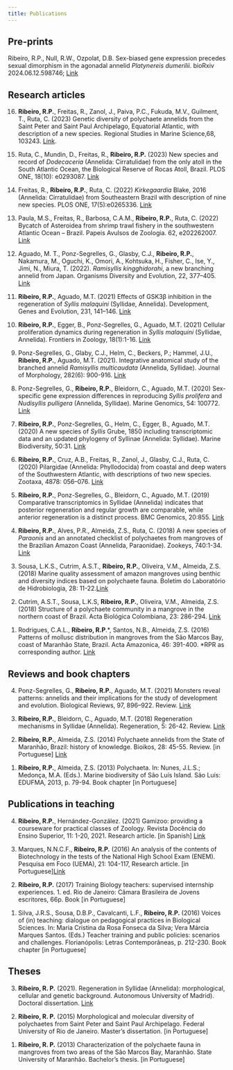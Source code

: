 ```yaml
---
title: Publications
---
```


## **Pre-prints**

Ribeiro, R.P., Null, R.W., Ozpolat, D.B. Sex-biased gene expression precedes sexual dimorphism in the agonadal annelid *Platynereis dumerilii*. bioRxiv 2024.06.12.598746; [Link](https://doi.org/10.1101/2024.06.12.598746)

## **Research articles**

16. **Ribeiro, R.P.**, Freitas, R., Zanol, J., Paiva, P.C., Fukuda, M.V., Guilment, T., Ruta, C. (2023) Genetic diversity of polychaete annelids from the Saint Peter and Saint Paul Archipelago, Equatorial Atlantic, with description of a new species. Regional Studies in Marine Science,68, 103243. [Link](https://doi.org/10.1016/j.rsma.2023.103243).

<!-- -->

15. Ruta, C., Mundin, D., Freitas, R., **Ribeiro, R.P.** (2023) New species and record of *Dodecaceria* (Annelida: Cirratulidae) from the only atoll in the South Atlantic Ocean, the Biological Reserve of Rocas Atoll, Brazil. PLOS ONE, 18(10): e0293087. [Link](https://doi.org/10.1371/journal.pone.029308)

<!-- -->

14. Freitas, R., **Ribeiro, R.P.**, Ruta, C. (2022) *Kirkegaardia* Blake, 2016 (Annelida: Cirratulidae) from Southeastern Brazil with description of nine new species. PLOS ONE, 17(5):e0265336. [Link](https://doi.org/10.1371/journal.pone.0265336)

<!-- -->

13. Paula, M.S., Freitas, R., Barbosa, C.A.M., **Ribeiro, R.P.**, Ruta, C. (2022) Bycatch of Asteroidea from shrimp trawl fishery in the southwestern Atlantic Ocean – Brazil. Papeis Avulsos de Zoologia. 62, e202262007. [Link](https://doi.org/10.11606/1807-0205/2022.62.007)

<!-- -->

12. Aguado, M. T., Ponz-Segrelles, G., Glasby, C.J., **Ribeiro, R.P.**, Nakamura, M., Oguchi, K., Omori, A., Kohtsuka, H., Fisher, C., Ise, Y., Jimi, N., Miura, T. (2022). *Ramisyllis kingghidorahi*, a new branching annelid from Japan. Organisms Diversity and Evolution, 22, 377–405. [Link](https://doi.org/10.1007/s13127-021-00538-4)

<!-- -->

11. **Ribeiro, R.P.**, Aguado, M.T. (2021) Effects of GSK3β inhibition in the regeneration of *Syllis malaquini* (Syllidae, Annelida). Development, Genes and Evolution, 231, 141–146. [Link](https://doi.org/10.1007/s00427-021-00681-0)

<!-- -->

10. **Ribeiro, R.P.**, Egger, B., Ponz-Segrelles, G., Aguado, M.T. (2021) Cellular proliferation dynamics during regeneration in *Syllis malaquini* (Syllidae, Annelida). Frontiers in Zoology, 18(1):1-16. [Link](https://doi.org/10.1186/s12983-021-00396-y)

<!-- -->

9.  Ponz-Segrelles, G., Glaby, C.J., Helm, C., Beckers, P.; Hammel, J.U., **Ribeiro, R.P.**, Aguado, M.T. (2021). Integrative anatomical study of the branched annelid *Ramisyllis multicaudata* (Annelida, Syllidae). Journal of Morphology, 282(6): 900-916. [Link](https://doi.org/10.1002/jmor.21356)

<!-- -->

8.  Ponz-Segrelles, G., **Ribeiro, R.P.**, Bleidorn, C., Aguado, M.T. (2020) Sex-specific gene expression differences in reproducing *Syllis prolifera* and *Nudisyllis pulligera* (Annelida, Syllidae). Marine Genomics, 54: 100772. [Link](https://doi.org/10.1016/j.margen.2020.100772)

<!-- -->

7.  **Ribeiro, R.P.**, Ponz-Segrelles, G., Helm, C., Egger, B., Aguado, M.T. (2020) A new species of *Syllis* Grube, 1850 including transcriptomic data and an updated phylogeny of Syllinae (Annelida: Syllidae). Marine Biodiversity, 50:31. [Link](#0)

<!-- -->

6.  **Ribeiro, R.P.**, Cruz, A.B., Freitas, R., Zanol, J., Glasby, C.J., Ruta, C. (2020) Pilargidae (Annelida: Phyllodocida) from coastal and deep waters of the Southwestern Atlantic, with descriptions of two new species. Zootaxa, 4878: 056–076. [Link](#0)

<!-- -->

5.  **Ribeiro, R.P.**, Ponz-Segrelles, G., Bleidorn, C., Aguado, M.T. (2019) Comparative transcriptomics in Syllidae (Annelida) indicates that posterior regeneration and regular growth are comparable, while anterior regeneration is a distinct process. BMC Genomics, 20:855. [Link](https://doi.org/10.1186/s12864-019-6223-y)

<!-- -->

4.  **Ribeiro, R.P.**, Alves, P.R., Almeida, Z.S., Ruta, C. (2018) A new species of *Paraonis* and an annotated checklist of polychaetes from mangroves of the Brazilian Amazon Coast (Annelida, Paraonidae). Zookeys, 740:1-34. [Link](#0)

<!-- -->

3.  Sousa, L.K.S., Cutrim, A.S.T., **Ribeiro, R.P.**, Oliveira, V.M., Almeida, Z.S. (2018) Marine quality assessment of amazon mangroves using benthic and diversity indices based on polychaete fauna. Boletim do Laboratório de Hidrobiologia, 28: 11-22.[Link](http://www.periodicoseletronicos.ufma.br/index.php/blabohidro/article/view/5554)

<!-- -->

2.  Cutrim, A.S.T., Sousa, L.K.S, **Ribeiro, R.P.**, Oliveira, V.M., Almeida, Z.S. (2018) Structure of a polychaete community in a mangrove in the northern coast of Brazil. Acta Biológica Colombiana, 23: 286-294. [Link](https://doi.org/10.15446/abc.v23n3.67245)

<!-- -->

1.  Rodrigues, C.A.L., **Ribeiro, R.P**.\*, Santos, N.B., Almeida, Z.S. (2016) Patterns of mollusc distribution in mangroves from the São Marcos Bay, coast of Maranhão State, Brazil. Acta Amazonica, 46: 391-400. \*RPR as corresponding author. [Link](http://dx.doi.org/10.1590/1809-4392201600493)

## **Reviews and book chapters**

4.  Ponz-Segrelles, G., **Ribeiro, R.P.**, Aguado, M.T. (2021) Monsters reveal patterns: annelids and their implications for the study of development and evolution. Biological Reviews, 97, 896–922. Review. [Link](https://doi.org/10.1111/brv.12826)

<!-- -->

3.  **Ribeiro, R.P.**, Bleidorn, C., Aguado, M.T. (2018) Regeneration mechanisms in Syllidae (Annelida). Regeneration, 5: 26-42. Review. [Link](https://doi.org/10.1002/reg2.98)

<!-- -->

2.  **Ribeiro, R.P.**, Almeida, Z.S. (2014) Polychaete annelids from the State of Maranhão, Brazil: history of knowledge. Bioikos, 28: 45-55. Review. \[in Portuguese\] [Link](https://periodicos.puc-campinas.edu.br/bioikos/article/view/2523)

<!-- -->

1.  **Ribeiro, R.P.**, Almeida, Z.S. (2013) Polychaeta. In: Nunes, J.L.S.; Medonça, M.A. (Eds.). Marine biodiversity of São Luís Island. São Luís: EDUFMA, 2013, p. 79-94. Book chapter \[in Portuguese\]

## **Publications in teaching**

4.  **Ribeiro, R.P.**, Hernández-González. (2021) Gamizoo: providing a courseware for practical classes of Zoology. Revista Docência do Ensino Superior, 11: 1-20, 2021. Research article. \[in Spanish\] [Link](https://doi.org/10.35699/2237-5864.2021.34334)

<!-- -->

3.  Marques, N.N.C.F., **Ribeiro, R.P.** (2016) An analysis of the contents of Biotechnology in the tests of the National High School Exam (ENEM). Pesquisa em Foco (UEMA), 21: 104-117, Research article. \[in Portuguese\][Link](https://ppg.revistas.uema.br/index.php/PESQUISA_EM_FOCO/article/view/1222)

<!-- -->

2.  **Ribeiro, R.P.** (2017) Training Biology teachers: supervised internship experiences. 1. ed. Rio de Janeiro: Câmara Brasileira de Jovens escritores, 66p. Book \[in Portuguese\]

<!-- -->

1.  Silva, J.R.S., Sousa, D.B.P., Cavalcanti, L.F., **Ribeiro, R.P.** (2016) Voices of (in) teaching: dialogue on pedagogical practices in Biological Sciences. In: Maria Cristina da Rosa Fonseca da Silva; Vera Márcia Marques Santos. (Eds.) Teacher training and public policies: scenarios and challenges. Florianópolis: Letras Contemporâneas, p. 212-230. Book chapter \[in Portuguese\]

## **Theses**

3.  **Ribeiro, R. P.** (2021). Regeneration in Syllidae (Annelida): morphological, cellular and genetic background. Autonomous University of Madrid). Doctoral dissertation. [Link](https://dialnet.unirioja.es/servlet/tesis?codigo=294960)

<!-- -->

2.  **Ribeiro, R. P.** (2015) Morphological and molecular diversity of polychaetes from Saint Peter and Saint Paul Archipelago. Federal University of Rio de Janeiro. Master’s dissertation. \[in Portuguese\]

<!-- -->

1.  **Ribeiro, R. P.** (2013) Characterization of the polychaete fauna in mangroves from two areas of the São Marcos Bay, Maranhão. State University of Maranhão. Bachelor’s thesis. \[in Portuguese\]
